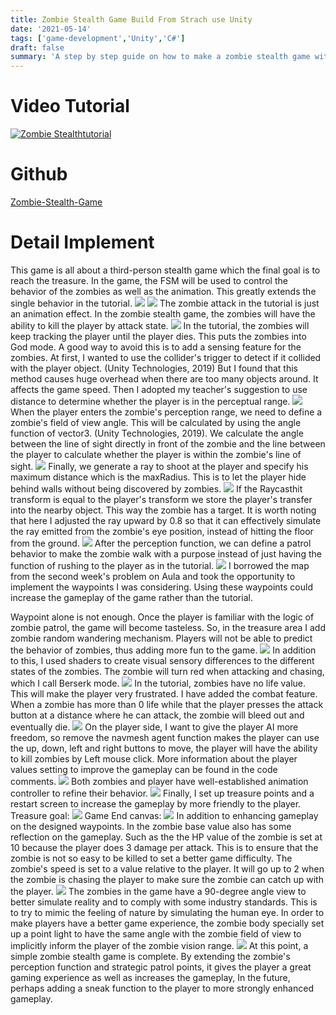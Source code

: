 ```yaml
---
title: Zombie Stealth Game Build From Strach use Unity
date: '2021-05-14'
tags: ['game-development','Unity','C#']
draft: false
summary: 'A step by step guide on how to make a zombie stealth game with unity.'
---
```


# Video Tutorial
[![Zombie Stealthtutorial](https://res.cloudinary.com/marcomontalbano/image/upload/v1723472546/video_to_markdown/images/youtube--0srHZJ2Jku8-c05b58ac6eb4c4700831b2b3070cd403.jpg)](https://www.youtube.com/watch?v=0srHZJ2Jku8 "Zombie Stealthtutorial")

# Github 
<a href="https://github.com/hanschurer/Zombie-Stealth-Game" target="_blank">Zombie-Stealth-Game</a>

# Detail Implement
This game is all about a third-person stealth game which the final goal is to reach the treasure.
In the game, the FSM will be used to control the behavior of the zombies as well as the animation. This greatly extends the single behavior in the tutorial.
![](https://raw.githubusercontent.com/hanschurer/picgo/master/img/Screenshot%202024-08-12%20at%2022.26.01.png)
![](https://raw.githubusercontent.com/hanschurer/picgo/master/img/Screenshot%202024-08-12%20at%2022.26.10.png)
The zombie attack in the tutorial is just an animation effect. In the zombie stealth game, the
zombies will have the ability to kill the player by attack state.
![](https://raw.githubusercontent.com/hanschurer/picgo/master/img/Screenshot%202024-08-12%20at%2022.26.19.png)
In the tutorial, the zombies will keep tracking the player until the player dies. This puts the
zombies into God mode. A good way to avoid this is to add a sensing feature for the zombies.
At first, I wanted to use the collider's trigger to detect if it collided with the player object.
(Unity Technologies, 2019) But I found that this method causes huge overhead when there are
too many objects around. It affects the game speed. Then I adopted my teacher's suggestion to
use distance to determine whether the player is in the perceptual range.
![](https://raw.githubusercontent.com/hanschurer/picgo/master/img/Screenshot%202024-08-12%20at%2022.26.27.png)
When the player enters the zombie's perception range, we need to define a zombie's field of
view angle. This will be calculated by using the angle function of vector3. (Unity
Technologies, 2019). We calculate the angle between the line of sight directly in front of the
zombie and the line between the player to calculate whether the player is within the zombie's
line of sight.
![](https://raw.githubusercontent.com/hanschurer/picgo/master/img/Screenshot%202024-08-12%20at%2022.26.36.png)
Finally, we generate a ray to shoot at the player and specify his maximum distance which is
the maxRadius. This is to let the player hide behind walls without being discovered by
zombies.
![](https://raw.githubusercontent.com/hanschurer/picgo/master/img/Screenshot%202024-08-12%20at%2022.26.43.png)
If the Raycasthit transform is equal to the player's transform we store the player's transfer into
the nearby object. This way the zombie has a target. It is worth noting that here I adjusted the
ray upward by 0.8 so that it can effectively simulate the ray emitted from the zombie's eye
position, instead of hitting the floor from the ground.
![](https://raw.githubusercontent.com/hanschurer/picgo/master/img/Screenshot%202024-08-12%20at%2022.26.51.png)
After the perception function, we can define a patrol behavior to make the zombie walk with a
purpose instead of just having the function of rushing to the player as in the tutorial.
![](https://raw.githubusercontent.com/hanschurer/picgo/master/img/Screenshot%202024-08-12%20at%2022.26.59.png)
I borrowed the map from the second week's problem on Aula and took the opportunity to
implement the waypoints I was considering. Using these waypoints could increase the
gameplay of the game rather than the tutorial.

Waypoint alone is not enough. Once the player is familiar with the logic of zombie patrol, the
game will become tasteless. So, in the treasure area I add zombie random wandering
mechanism. Players will not be able to predict the behavior of zombies, thus adding more fun
to the game.
![](https://raw.githubusercontent.com/hanschurer/picgo/master/img/Screenshot%202024-08-12%20at%2022.27.06.png)
In addition to this, I used shaders to create visual sensory differences to the different states of
the zombies. The zombie will turn red when attacking and chasing, which I call Berserk
mode.
![](https://raw.githubusercontent.com/hanschurer/picgo/master/img/Screenshot%202024-08-12%20at%2022.27.13.png)
In the tutorial, zombies have no life value. This will make the player very frustrated. I have
added the combat feature. When a zombie has more than 0 life while that the player presses
the attack button at a distance where he can attack, the zombie will bleed out and eventually
die.
![](https://raw.githubusercontent.com/hanschurer/picgo/master/img/Screenshot%202024-08-12%20at%2022.27.23.png)
On the player side, I want to give the player AI more freedom, so remove the navmesh agent
function makes the player can use the up, down, left and right buttons to move, the player will
have the ability to kill zombies by Left mouse click. More information about the player values
setting to improve the gameplay can be found in the code comments.
![](https://raw.githubusercontent.com/hanschurer/picgo/master/img/Screenshot%202024-08-12%20at%2022.27.30.png)
Both zombies and player have well-established animation controller to refine their behavior.
![](https://raw.githubusercontent.com/hanschurer/picgo/master/img/Screenshot%202024-08-12%20at%2022.27.38.png)
Finally, I set up treasure points and a restart screen to increase the gameplay by more friendly
to the player.
Treasure goal:
![](https://raw.githubusercontent.com/hanschurer/picgo/master/img/Screenshot%202024-08-12%20at%2022.27.46.png)
Game End canvas:
![](https://raw.githubusercontent.com/hanschurer/picgo/master/img/Screenshot%202024-08-12%20at%2022.27.55.png)
In addition to enhancing gameplay on the designed waypoints. In the zombie base value also
has some reflection on the gameplay. Such as the the HP value of the zombie is set at 10
because the player does 3 damage per attack. This is to ensure that the zombie is not so easy
to be killed to set a better game difficulty. The zombie's speed is set to a value relative to the
player. It will go up to 2 when the zombie is chasing the player to make sure the zombie can
catch up with the player.
![](https://raw.githubusercontent.com/hanschurer/picgo/master/img/Screenshot%202024-08-12%20at%2022.28.07.png)
The zombies in the game have a 90-degree angle view to better simulate reality and to comply
with some industry standards. This is to try to mimic the feeling of nature by simulating the
human eye. In order to make players have a better game experience, the zombie body
specially set up a point light to have the same angle with the zombie field of view to
implicitly inform the player of the zombie vision range.
![](https://raw.githubusercontent.com/hanschurer/picgo/master/img/Screenshot%202024-08-12%20at%2022.28.18.png)
At this point, a simple zombie stealth game is complete. By extending the zombie's perception
function and strategic patrol points, it gives the player a great gaming experience as well as
increases the gameplay, In the future, perhaps adding a sneak function to the player to more
strongly enhanced gameplay.
